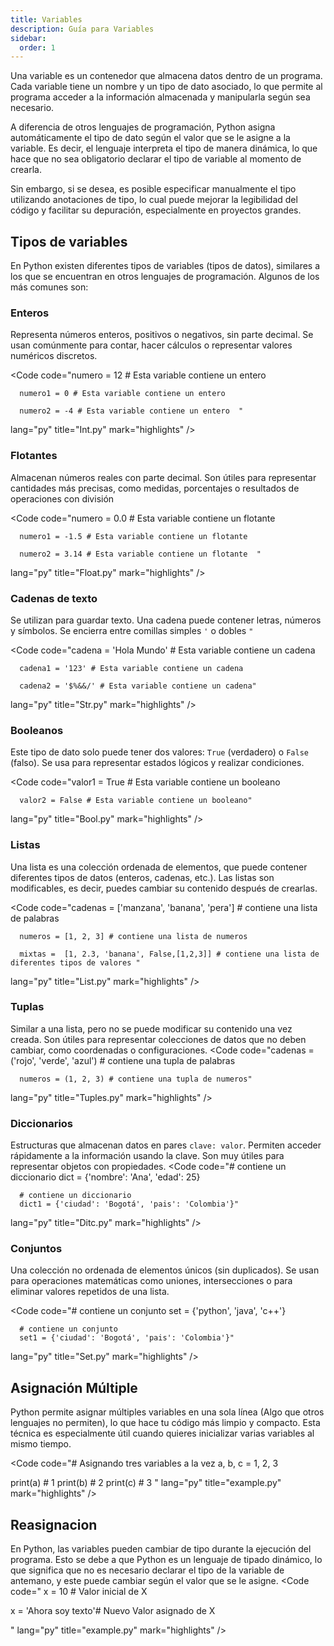 ```yaml
---
title: Variables
description: Guía para Variables
sidebar:
  order: 1
---
```




Una variable es un contenedor que almacena datos dentro de un programa. Cada variable tiene un nombre y un tipo de dato asociado, lo que permite al programa acceder a la información almacenada y manipularla según sea necesario.

A diferencia de otros lenguajes de programación, Python asigna automáticamente el tipo de dato según el valor que se le asigne a la variable. Es decir, el lenguaje interpreta el tipo de manera dinámica, lo que hace que no sea obligatorio declarar el tipo de variable al momento de crearla.

Sin embargo, si se desea, es posible especificar manualmente el tipo utilizando anotaciones de tipo, lo cual puede mejorar la legibilidad del código y facilitar su depuración, especialmente en proyectos grandes.

## Tipos de variables 

En Python existen diferentes tipos de variables (tipos de datos), similares a los que se encuentran en otros lenguajes de programación. Algunos de los más comunes son:

### Enteros

Representa números enteros, positivos o negativos, sin parte decimal. Se usan comúnmente para contar, hacer cálculos o representar valores numéricos discretos.


<Code 
code="numero = 12 # Esta variable contiene un entero

      numero1 = 0 # Esta variable contiene un entero

      numero2 = -4 # Esta variable contiene un entero  " 
       
lang="py" 
title="Int.py" 
mark="highlights" />

### Flotantes

Almacenan números reales con parte decimal. Son útiles para representar cantidades más precisas, como medidas, porcentajes o resultados de operaciones con división

<Code 
code="numero = 0.0 # Esta variable contiene un flotante

      numero1 = -1.5 # Esta variable contiene un flotante

      numero2 = 3.14 # Esta variable contiene un flotante  " 
       
lang="py" 
title="Float.py" 
mark="highlights" />

### Cadenas de texto

Se utilizan para guardar texto. Una cadena puede contener letras, números y símbolos. Se encierra entre comillas simples <code>'</code> o dobles <code>"</code>

<Code 
code="cadena = 'Hola Mundo' # Esta variable contiene un cadena

      cadena1 = '123' # Esta variable contiene un cadena

      cadena2 = '$%&&/' # Esta variable contiene un cadena" 
lang="py" 
title="Str.py" 
mark="highlights" />

### Booleanos

Este tipo de dato solo puede tener dos valores: <code>True</code> (verdadero) o <code>False</code> (falso). Se usa para representar estados lógicos y realizar condiciones.

<Code 
code="valor1 = True # Esta variable contiene un booleano

      valor2 = False # Esta variable contiene un booleano" 
lang="py" 
title="Bool.py" 
mark="highlights" />

### Listas

Una lista es una colección ordenada de elementos, que puede contener diferentes tipos de datos (enteros, cadenas, etc.). Las listas son modificables, es decir, puedes cambiar su contenido después de crearlas.

<Code 
code="cadenas = ['manzana', 'banana', 'pera'] # contiene una lista de palabras

      numeros = [1, 2, 3] # contiene una lista de numeros
      
      mixtas =  [1, 2.3, 'banana', False,[1,2,3]] # contiene una lista de diferentes tipos de valores " 
lang="py" 
title="List.py" 
mark="highlights" />

### Tuplas

Similar a una lista, pero no se puede modificar su contenido una vez creada. Son útiles para representar colecciones de datos que no deben cambiar, como coordenadas o configuraciones.
<Code 
code="cadenas = ('rojo', 'verde', 'azul') # contiene una tupla de palabras

      numeros = (1, 2, 3) # contiene una tupla de numeros"
lang="py" 
title="Tuples.py" 
mark="highlights" />

### Diccionarios

Estructuras que almacenan datos en pares <code>clave: valor</code>. Permiten acceder rápidamente a la información usando la clave. Son muy útiles para representar objetos con propiedades.
<Code 
code="# contiene un diccionario
      dict = {'nombre': 'Ana', 'edad': 25}
       
      # contiene un diccionario
      dict1 = {'ciudad': 'Bogotá', 'pais': 'Colombia'}"
lang="py" 
title="Ditc.py" 
mark="highlights" />

### Conjuntos

Una colección no ordenada de elementos únicos (sin duplicados). Se usan para operaciones matemáticas como uniones, intersecciones o para eliminar valores repetidos de una lista.

<Code 
code="# contiene un conjunto
      set = {'python', 'java', 'c++'}
       
      # contiene un conjunto
      set1 = {'ciudad': 'Bogotá', 'pais': 'Colombia'}"
lang="py" 
title="Set.py" 
mark="highlights" />

## Asignación Múltiple

Python permite asignar múltiples variables en una sola línea (Algo que otros lenguajes no permiten), lo que hace tu código más limpio y compacto. Esta técnica es especialmente útil cuando quieres inicializar varias variables al mismo tiempo.

<Code 
code="# Asignando tres variables a la vez
a, b, c = 1, 2, 3

print(a)  # 1
print(b)  # 2
print(c)  # 3
"
lang="py" 
title="example.py" 
mark="highlights" />

## Reasignacion

En Python, las variables pueden cambiar de tipo durante la ejecución del programa. Esto se debe a que Python es un lenguaje de tipado dinámico, lo que significa que no es necesario declarar el tipo de la variable de antemano, y este puede cambiar según el valor que se le asigne.
<Code 
code="
x = 10 # Valor inicial de X

x = 'Ahora soy texto'# Nuevo Valor asignado de X

"
lang="py" 
title="example.py" 
mark="highlights" />
